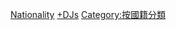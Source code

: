 {{Commonscat|Disc jockeys by country}}
{{Categories by country|nocat}}
[[Category:DJ|Nationality]]
[[Category:各國音樂家|+DJs]]
[[Category:按國籍分類|Category:按國籍分類]]